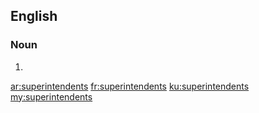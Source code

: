 ==English==

===Noun===
{{head|en|plural}}

# {{plural of|superintendent|lang=en|nocat=1}}

[[ar:superintendents]]
[[fr:superintendents]]
[[ku:superintendents]]
[[my:superintendents]]